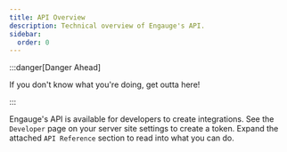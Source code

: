 ```yaml
---
title: API Overview
description: Technical overview of Engauge's API.
sidebar:
  order: 0
---
```


:::danger[Danger Ahead]

If you don't know what you're doing, get outta here!

:::

Engauge's API is available for developers to create integrations. See the
`Developer` page on your server site settings to create a token. Expand the
attached `API Reference` section to read into what you can do.
